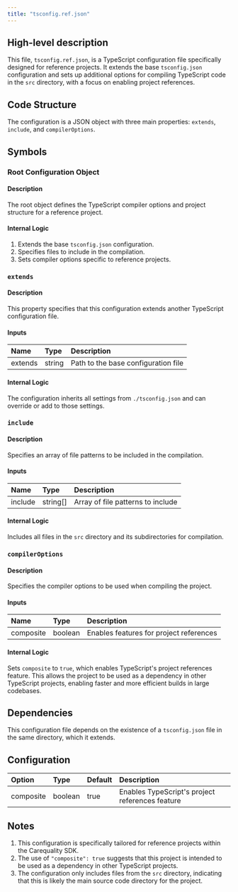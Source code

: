 ```yaml
---
title: "tsconfig.ref.json"
---
```


## High-level description
This file, `tsconfig.ref.json`, is a TypeScript configuration file specifically designed for reference projects. It extends the base `tsconfig.json` configuration and sets up additional options for compiling TypeScript code in the `src` directory, with a focus on enabling project references.

## Code Structure
The configuration is a JSON object with three main properties: `extends`, `include`, and `compilerOptions`.

## Symbols

### Root Configuration Object
#### Description
The root object defines the TypeScript compiler options and project structure for a reference project.

#### Internal Logic
1. Extends the base `tsconfig.json` configuration.
2. Specifies files to include in the compilation.
3. Sets compiler options specific to reference projects.

### `extends`
#### Description
This property specifies that this configuration extends another TypeScript configuration file.

#### Inputs
| Name | Type | Description |
|:-----|:-----|:------------|
| extends | string | Path to the base configuration file |

#### Internal Logic
The configuration inherits all settings from `./tsconfig.json` and can override or add to those settings.

### `include`
#### Description
Specifies an array of file patterns to be included in the compilation.

#### Inputs
| Name | Type | Description |
|:-----|:-----|:------------|
| include | string[] | Array of file patterns to include |

#### Internal Logic
Includes all files in the `src` directory and its subdirectories for compilation.

### `compilerOptions`
#### Description
Specifies the compiler options to be used when compiling the project.

#### Inputs
| Name | Type | Description |
|:-----|:-----|:------------|
| composite | boolean | Enables features for project references |

#### Internal Logic
Sets `composite` to `true`, which enables TypeScript's project references feature. This allows the project to be used as a dependency in other TypeScript projects, enabling faster and more efficient builds in large codebases.

## Dependencies
This configuration file depends on the existence of a `tsconfig.json` file in the same directory, which it extends.

## Configuration
| Option | Type | Default | Description |
|:-------|:-----|:--------|:------------|
| composite | boolean | true | Enables TypeScript's project references feature |

## Notes
1. This configuration is specifically tailored for reference projects within the Carequality SDK.
2. The use of `"composite": true` suggests that this project is intended to be used as a dependency in other TypeScript projects.
3. The configuration only includes files from the `src` directory, indicating that this is likely the main source code directory for the project.
